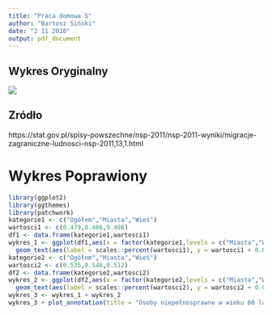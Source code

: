 ```yaml
---
title: "Praca domowa 5"
author: "Bartosz Siński"
date: "2 11 2020"
output: pdf_document
---
```



## Wykres Oryginalny 

![](wykres_poprawiany.jpg)

## Zródło 

https://stat.gov.pl/spisy-powszechne/nsp-2011/nsp-2011-wyniki/migracje-zagraniczne-ludnosci-nsp-2011,13,1.html

# Wykres Poprawiony


```r
library(ggplot2)
library(ggthemes)
library(patchwork)
kategorie1 <- c("Ogółem","Miasta","Wieś")
wartosci1 <- c(0.479,0.466,0.498)
df1 <- data.frame(kategorie1,wartosci1)
wykres_1 <- ggplot(df1,aes(x = factor(kategorie1,levels = c("Miasta","Wieś","Ogółem")), y = wartosci1)) + geom_bar(stat='identity',position = "dodge",fill = "gray18")  + labs(x = element_blank(),y = element_blank(),title = "2002") + scale_y_continuous(labels = scales::percent,limits = c(0,0.6),breaks = c(0,0.1,0.2,0.3,0.4,0.5,0.6)) + 
  geom_text(aes(label = scales::percent(wartosci1), y = wartosci1 + 0.015),size = 5) + theme_bw() 
kategorie2 <- c("Ogółem","Miasta","Wieś")
wartosci2 <- c(0.535,0.548,0.512) 
df2 <- data.frame(kategorie2,wartosci2)
wykres_2 <- ggplot(df2,aes(x = factor(kategorie2,levels = c("Miasta","Wieś","Ogółem")), y = wartosci2)) + geom_bar(stat='identity',position = "dodge",fill = "gray18")  + labs(x = element_blank(),y = element_blank(),title = "2011") + scale_y_continuous(labels = scales::percent,limits = c(0,0.6),breaks = c(0,0.1,0.2,0.3,0.4,0.5,0.6)) + 
  geom_text(aes(label = scales::percent(wartosci2), y = wartosci2 + 0.015),size = 5) + theme_bw() 
wykres_3 <- wykres_1 + wykres_2  
wykres_3 + plot_annotation(title = "Osoby niepełnosprawne w wieku 60 lat i więcej według miejsca zamiekszania \n w latach 2002-2011 (w %)")

```

